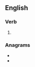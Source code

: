 ==English==

===Verb===
{{head|en|verb form}}

# {{en-past of|sike}}

===Anagrams===
* {{l|en|dikes}}
* {{l|en|skied}}